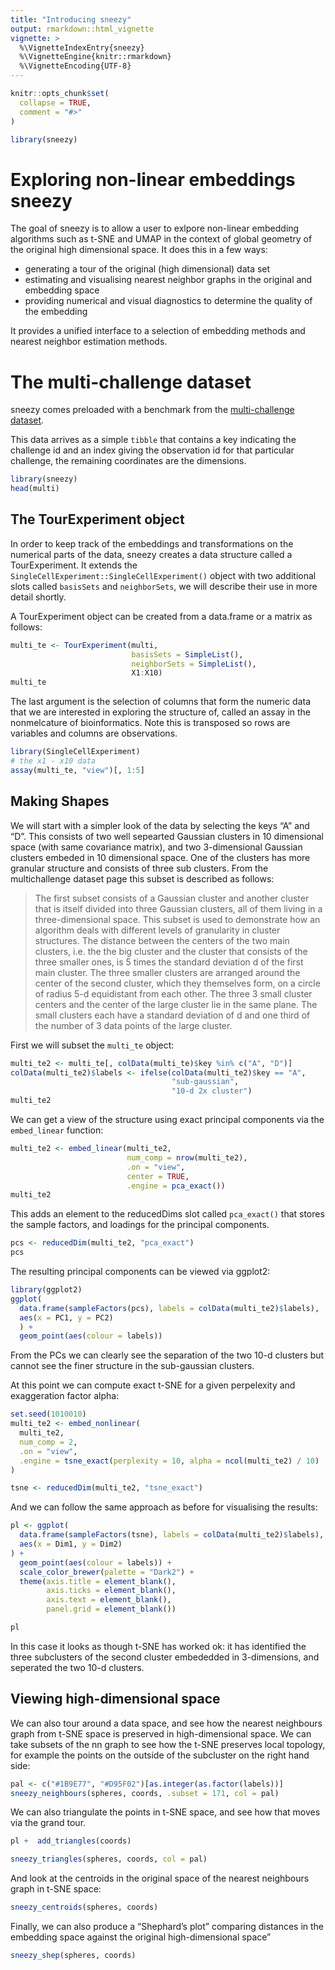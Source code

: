 ```yaml
---
title: "Introducing sneezy"
output: rmarkdown::html_vignette
vignette: >
  %\VignetteIndexEntry{sneezy}
  %\VignetteEngine{knitr::rmarkdown}
  %\VignetteEncoding{UTF-8}
---
```


```r
knitr::opts_chunk$set(
  collapse = TRUE,
  comment = "#>"
)
```

```r
library(sneezy)
```

# Exploring non-linear embeddings sneezy

The goal of sneezy is to allow a user to exlpore non-linear embedding
algorithms such as t-SNE and UMAP in the context of global geometry of
the original high dimensional space. It does this in a few ways:

* generating a tour of the original (high dimensional) data set
* estimating and visualising nearest neighbor graphs in the original and embedding space
* providing numerical and visual diagnostics to determine the quality of the embedding

It provides a unified interface to a selection of embedding methods 
and nearest neighbor estimation methods. 


# The multi-challenge dataset

sneezy comes preloaded with a benchmark from the 
[multi-challenge dataset](http://ifs.tuwien.ac.at/dm/dataSets.html). 

This data arrives as a simple `tibble` that contains a key indicating 
the challenge id and an index giving the observation id for that particular
challenge, the remaining coordinates are the dimensions.

```r
library(sneezy)
head(multi)
```

## The TourExperiment object

In order to keep track of the embeddings and transformations on the
numerical parts of the data, sneezy creates a data structure called a
TourExperiment. It extends the `SingleCellExperiment::SingleCellExperiment()`
object with two additional slots called `basisSets` and `neighborSets`,
we will describe their use in more detail shortly. 

A TourExperiment object can be created from a data.frame or a matrix as follows:

```r
multi_te <- TourExperiment(multi,
                           basisSets = SimpleList(),
                           neighborSets = SimpleList(),
                           X1:X10)
multi_te
```

The last argument is the selection of columns that form the numeric data
that we are interested in exploring the structure of, called an assay
in the nonmelcature of bioinformatics. Note this is transposed so rows are
variables and columns are observations.

```r
library(SingleCellExperiment)
# the x1 - x10 data
assay(multi_te, "view")[, 1:5]
```

## Making Shapes

We will start with a simpler look of the data by selecting the keys "A"
and "D". This consists of two well sepearted Gaussian clusters
in 10 dimensional space (with same covariance matrix), and two 3-dimensional
Gaussian clusters embeded in 10 dimensional space. One of the clusters has more granular
structure and consists of three sub clusters. From the multichallenge dataset
page this subset is described as follows:

> The first subset consists of a Gaussian cluster and another cluster that is itself divided into three Gaussian clusters, all of them living in a three-dimensional space. This subset is used to demonstrate how an algorithm deals with different levels of granularity in cluster structures. The distance between the centers of the two main clusters, i.e. the the big cluster and the cluster that consists of the three smaller ones, is 5 times the standard deviation d of the first main cluster. The three smaller clusters are arranged around the center of the second cluster, which they themselves form, on a circle of radius 5-d equidistant from each other. The three 3 small cluster centers and the center of the large cluster lie in the same plane. The small clusters each have a standard deviation of d and one third of the number of 3 data points of the large cluster.

First we will subset the `multi_te` object:

```r
multi_te2 <- multi_te[, colData(multi_te)$key %in% c("A", "D")]
colData(multi_te2)$labels <- ifelse(colData(multi_te2)$key == "A", 
                                    "sub-gaussian", 
                                    "10-d 2x cluster")
multi_te2
```

We can get a view of the structure using exact principal components via
the `embed_linear` function:

```r
multi_te2 <- embed_linear(multi_te2, 
                          num_comp = nrow(multi_te2),
                          .on = "view",
                          center = TRUE,
                          .engine = pca_exact())
multi_te2
```

This adds an element to the reducedDims slot called `pca_exact()` that
stores the sample factors, and loadings for the principal components.

```r
pcs <- reducedDim(multi_te2, "pca_exact")
pcs
```

The resulting principal components can be viewed via ggplot2:

```r
library(ggplot2)
ggplot(
  data.frame(sampleFactors(pcs), labels = colData(multi_te2)$labels),
  aes(x = PC1, y = PC2)
  ) +
  geom_point(aes(colour = labels))
```

From the PCs we can clearly see the separation of the two 10-d clusters
but cannot see the finer structure in the sub-gaussian clusters. 

At this point we can compute exact t-SNE for a given perpelexity and
exaggeration factor alpha:

```r
set.seed(1010010)
multi_te2 <- embed_nonlinear(
  multi_te2,
  num_comp = 2,
  .on = "view", 
  .engine = tsne_exact(perplexity = 10, alpha = ncol(multi_te2) / 10)
)

tsne <- reducedDim(multi_te2, "tsne_exact")
```

And we can follow the same approach as before for 
visualising the results:

```r
pl <- ggplot(
  data.frame(sampleFactors(tsne), labels = colData(multi_te2)$labels),
  aes(x = Dim1, y = Dim2)
) +
  geom_point(aes(colour = labels)) +
  scale_color_brewer(palette = "Dark2") +
  theme(axis.title = element_blank(), 
        axis.ticks = element_blank(), 
        axis.text = element_blank(),
        panel.grid = element_blank())

pl  

```

In this case it looks as though t-SNE has worked ok: it has identified 
the three subclusters of the second cluster embededded in 3-dimensions, 
and seperated the two 10-d clusters.


## Viewing high-dimensional space

We can also tour around a data space, and see how the nearest neighbours
graph from t-SNE space is preserved in high-dimensional space. We can take
subsets of the nn graph to see how the t-SNE preserves local topology, 
for example the points on the outside of the subcluster on the right hand side:


```r
pal <- c("#1B9E77", "#D95F02")[as.integer(as.factor(labels))]
sneezy_neighbours(spheres, coords, .subset = 171, col = pal)
```

We can also triangulate the points in t-SNE space, and see how that moves
via the grand tour.

```r
pl +  add_triangles(coords) 
```


```r
sneezy_triangles(spheres, coords, col = pal)
```

And look at the centroids in the original space of the nearest neighbours
graph in t-SNE space:

```r
sneezy_centroids(spheres, coords)
```


Finally, we can also produce a "Shephard's plot" comparing distances
in the embedding space against the original high-dimensional space"

```r
sneezy_shep(spheres, coords)
```
